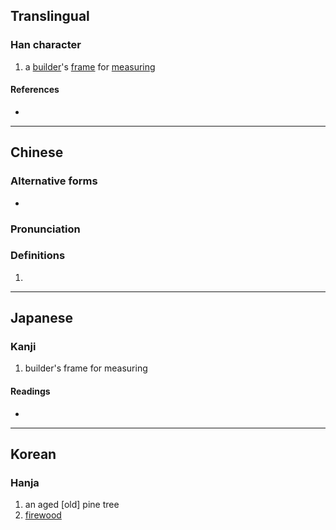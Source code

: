 {{character info/new}}
{{also|檜}}
==Translingual==

===Han character===
{{Han char|rn=75|rad=木|as=06|sn=10|four=42964|canj=DHJR|ids=⿰木舌}}

# a [[builder]]'s [[frame]] for [[measuring]]

====References====
* {{Han ref|kx=0522.190|dkj=14706|dj=0910.210|hdz=21200.030|uh=681D|ud=26653|bh=D1EB|bd=53739}}

----

==Chinese==
{{zh-forms}}

===Alternative forms===
* {{l|zh|桰}}

===Pronunciation===
{{zh-pron
|m=guā,kuò,tiàn
|c=kut3
|mc=y
|oc=y
|ma=
|cat=n
}}

===Definitions===
{{zh-hanzi}}

# {{rfdef|lang=zh}}

----

==Japanese==

===Kanji===
{{ja-kanji|grade=|rs=木06}}

# builder's frame for measuring

====Readings====
* {{ja-readings|on=[[てん]] (ten), [[かつ]] (katsu), [[かち]] (kachi)|kun=[[たきぎ]] (takigi)}}

----

==Korean==

===Hanja===
{{ko-hanja|hangeul=괄|eumhun=|rv=gwal|mr=kwal|y=kwal}}

# an aged [old] pine tree
# [[firewood]]
